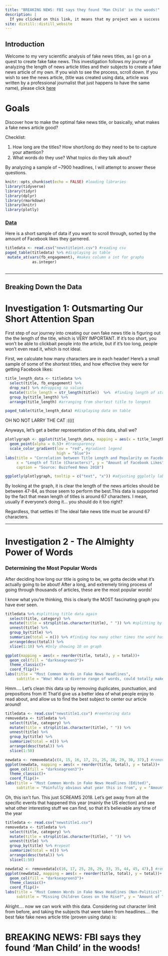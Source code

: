 ```yaml
---
title: "BREAKING NEWS: FBI says they found 'Man Child' in the woods!"
description: |
  If you clicked on this link, it means that my project was a success
site: distill::distill_website
---
```

## Introduction
Welcome to my very scientific analysis of fake news titles, as I go on a quest to create fake fake news. This investigation follows my journey of  analyzing the length of news article titles and their subjects to create a fake news article of my own. If you wish to see the process, scroll down. If you wish to see the news article, (title was created using data, article was written by a professional journalist that just happens to have the same name), please click [here](NewHorkTimes.html)

# Goals 
Discover how to make the optimal fake news title, or basically, what makes a fake news article good?

Checklist:

1. How long are the titles? How short/long do they need to be to capture your attention?  
2. What words do they use? What topics do they talk about? 

By analyzing a sample of ~7900 headlines, I will attempt to answer these questions. 

```r
knitr::opts_chunk$set(echo = FALSE) #loading libraries
library(tidyverse)
library(tidyr)
library(dplyr)
library(rmarkdown)
library(knitr)
library(plotly)
```

### [Data](https://github.com/BuzzFeedNews/2018-12-fake-news-top-50)
Here is a short sample of data if you want to scroll through, sorted by the amount of Facebook likes they garnered. 


```r
titledata <- read.csv("newstitleint.csv") #reading csv
paged_table(titledata) %>% #displaying as table 
 mutate_at(vars(fb_engagement), #makes column a int for graphs
            as.integer)
 
```
<div> 
<hr>
</hr>
</div> 

## Breaking Down the Data
# Investigation 1: Outsmarting Our Short Attention Span

First step of our journey into creating our own fake news title is figuring out the the length of the title, which is VERY IMPORTANT. If it's too short, you won't be able to clickbait people into the article, but if it's too long, people won't even read it, which is not ideal. 

First, we calculate how many characters are in each header! Here's a small sample of some of the shortest titles, and how effective they were for getting Facebook likes: 

```r
title_length_data <- titledata %>% 
  select(title, fb_engagement) %>%
  drop_na() %>% #dropping na values
  mutate(title_length = str_length(title))  %>%  #finding length of string
  group_by(title_length) %>% 
  arrange(title_length) #arranging from shortest title to longest
```
```r
paged_table(title_length_data) #displaying data on table

```
<div> 
OH NO NOT LARRY THE CAT :(((( 
</div>
Anyways, let's get a better representation of this data, shall we? 

```r
plotlygraph <- ggplot(title_length_data, mapping = aes(x = title_length, y = fb_engagement, color = fb_engagement, text = paste("Title:", title)))+ 
  geom_point(alpha = 0.5)+ #transparency 
  scale_color_gradient(low = "red", #gradient legend
                       high = "blue")+
labs(title = "Correlation between Title Length and Popularity on Facebook", subtitle = "Guess people like 40-75 character titles :)", 
     x = "Length of Title (Characters)", y = "Amount of Facebook Likes", color = "Facebook Likes", 
     caption = "Source: Buzzfeed News 2018")
```
```r
ggplotly(plotlygraph, tooltip = c("text", "x")) #adjusting ggplotly labels
```

By looking at the graph, it is clear the length of the news articles should be between 47-84, as those seem to perform the best.This data is supported by the fact that mean length of titles is around 67 characters. I mean, usually if everyone's doing it... you should do it too right? 

Regardless, that settles it! The ideal fake news title must be around 67 characters. 

<div> 
<hr> 
</hr>
</div> 


# Investigation 2 - The Almighty Power of Words 
### Determining the Most Popular Words

After deciding how long our title is going to be, we gotta decide what it's actually going to be about!
After a long, and extremely tiring process of going through thousands of articles, these are the most popular words! 

<div> </div> 
I know what you're thinking, this is clearly the MOST fascinating graph you have ever seen.

```r
titledata %>% #splitting title data again
  select(title, category) %>%
  mutate(title = strsplit(as.character(title), " ")) %>% #splitting by space to seperate each word
  unnest(title) %>% 
  group_by(title) %>% 
  summarize(total = n()) %>% #finding how many other times the word has been said
  arrange(desc(total)) %>% 
  slice(1:10) %>% #Only showing 10 on graph

ggplot(mapping = aes(x = reorder(title, total), y = total))+
  geom_col(fill = "darkseagreen3")+
  theme_classic()+
  coord_flip()+
labs(title = "Most Common Words in Fake News Headlines", 
     subtitle = "Wow! What a diverse range of words, could totally make a headline out of it!", y = "Amount of Times it has Appeared in a Headline", x = "Word", caption = "Source: BuzzFeed News 2018")
```
<div>
Hmm.... Let's  clean this data up by removing duplicates, punctuation, and prepositions from it! That'd give us a better idea of what people enjoy to read about, and allow us to find the best subject to center our article around!
</div>

```r
titledata <- read.csv("newstitle1.csv") #reentering data
removedata <- titledata %>%
  select(title, category) %>%
  mutate(title = strsplit(as.character(title), " ")) %>%
  unnest(title) %>%
  group_by(title) %>%
  summarize(total = n()) %>%
  arrange(desc(total)) %>%
  slice(1:50)

newdata <- removedata[c(4, 15, 16, 17, 21, 25, 28, 29, 30, 37),] #removing all preopositions
ggplot(newdata, mapping = aes(x = reorder(title, total), y = total))+
  geom_col(fill = "darkseagreen3")+
  theme_classic()+
  coord_flip()+
labs(title = "Most Common Words in Fake News Headlines (Edited)",
     subtitle = "Painfully obvious what year this is from", y = "Amount of Times it has Appeared in a Headline", x = "Word", caption = "Source: BuzzFeed News 2018")
```
<div>
Oh, this isn't fun. This just SCREAMS 2018. Let's get away from all the specific events that happened this year (mainly the US election) and see what other interesting stuff we can find, so that it's believable any time of the year

</div> 

```r
titledata <- read.csv("newstitle1.csv")
removedata <- titledata %>%
  select(title, category) %>%
  mutate(title = strsplit(as.character(title), " ")) %>%
  unnest(title) %>%
  group_by(title) %>% #repeat
  summarize(total = n()) %>%
  arrange(desc(total)) %>%
  slice(1:50)

newdata2 <- removedata[c(16, 17, 25, 28, 29, 33, 35, 44, 45, 47),] #removing politics 
ggplot(newdata2, mapping = aes(x = reorder(title, total), y = total))+
  geom_col(fill = "darkseagreen3")+
  theme_classic()+
  coord_flip()+
labs(title = "Most Common Words in Fake News Headlines (Non-Politics)",
     subtitle = "Missing Children Cases on the Rise?", y = "Amount of Times it has Appeared in a Headline", x = "Word", caption = "Source: BuzzFeed News 2018")
```

<div>
Alright.... now we can work with this data. Considering out character limit from before, and taking the subjects that were taken from headlines.... the best fake fake news article title (proven using data) is: 

# BREAKING NEWS: FBI says they found 'Man Child' in the woods!
</div> 


